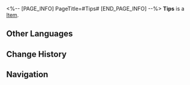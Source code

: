 <%-- [PAGE_INFO]
PageTitle=#Tips#
[END_PAGE_INFO] --%>
{{Item Infobox
|id          = 281005
|image       = Item Tips.png{{subst:void|<!--$UPLOAD:<<SpriteOutput/ItemIcon/281005.png>-<Item Tips.png>-<Item Icons>>-->}}
|type        = 
|invCategory = Upgrade Materials
|rarity      = 4
|effect      = 
|description = The tips given by the monsters who patronize the Dreamjolt Hostelry. Can be used to redeem rewards in the Revenue Statistics.
}}
{{Description|It's actually the caps of SoulGlad soda bottles.<br /><br />''"Even seemingly useless items are the most precious treasures to some."''}}
'''Tips''' is a [[Item]].

==Other Languages==
{{Other Languages
|en   = Tips
|zhs  = 顾客小费
|zht  = 顧客小費
|ja   = チップ
|ko   = 손님의 팁
|es   = Propinas de los clientes
|fr   = Pourboires
|ru   = Чаевые
|th   = ทิปจากลูกค้า
|vi   = Tiền Boa
|de   = Trinkgeld
|id   = Tip Pelanggan
|pt   = Gorjetas
}}

==Change History==
{{Change History|2.1}}

==Navigation==
{{Upgrade Material Navbox}}